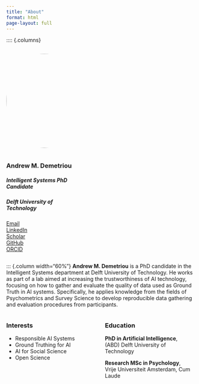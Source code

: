 ```yaml
---
title: "About"
format: html
page-layout: full
---
```


:::: {.columns}

::: {.column width="40%"}
![](images/IMG_2439.jpg){width=250px style="border-radius: 50%; margin-bottom: 1em;"}

### Andrew M. Demetriou  
##### Intelligent Systems PhD Candidate
##### <span class="highlight-blue">Delft University of Technology</span>


<span class="bi bi-envelope-fill"></span> [Email](mailto:andrew.m.demetriou@gmail.com)  
<span class="bi bi-linkedin"></span> [LinkedIn](https://www.linkedin.com/in/andrew-m-demetriou/)  
<span class="bi bi-google"></span> [Scholar](https://scholar.google.nl/citations?user=TFnVkFQAAAAJ&hl=en)  
<span class="bi bi-github"></span> [GitHub](https://github.com/andrew0302)  
<span class="bi bi-box-arrow-up-right"></span> [ORCID](https://orcid.org/0000-0002-0724-2278)


:::

::: {.column width="60%"}
<span class="highlight-blue">**Andrew M. Demetriou**</span> is a PhD candidate in the Intelligent Systems department at Delft University of Technology. He works as part of a lab aimed at increasing the trustworthiness of AI technology, focusing on how to gather and evaluate the quality of data used as Ground Truth in AI systems. Specifically, he applies knowledge from the fields of Psychometrics and Survey Science to develop reproducible data gathering and evaluation procedures from participants.

:::: {.columns}

::: {.column width="50%"}
### Interests

- Responsible AI Systems  
- Ground Truthing for AI  
- AI for Social Science  
- Open Science  
:::

::: {.column width="50%"}
### Education
<i class="bi bi-mortarboard-fill"></i> 
**PhD in Artificial Intelligence**,  
(ABD) Delft University of Technology  

<i class="bi bi-mortarboard-fill"></i> 
**Research MSc in Psychology**,  
Vrije Universiteit Amsterdam, Cum Laude  
:::

:::
